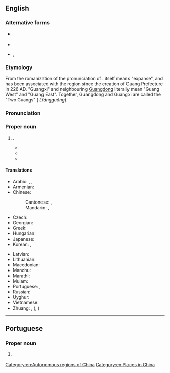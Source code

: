 {{also|Guǎngxī}}
==English==
{{wikipedia}}
{{commonscat}}

===Alternative forms===
* {{q|from [[Wade-Giles|Wade–Giles]]}} {{l|en|Kuang-hsi}}
* {{l|en|Kwangsi}}
* {{q|obsolete}} {{l|en|Quangsi}}, {{l|en|Quang-si}}

===Etymology===
From the {{bor|en|cmn-pinyin|-}} romanization of the {{der|en|cmn|-}} pronunciation of {{der|en|zh|廣西|tr=Guǎngxī}}. {{zh-l|廣|tr=guǎng}} itself means "expanse", and has been associated with the region since the creation of Guang Prefecture in 226 AD. "Guangxi" and neighbouring [[Guangdong]] literally mean "Guang West" and "Guang East". Together, Guangdong and Guangxi are called the "Two Guangs" ({{zh-l|兩廣}} ''Liǎngguǎng'').

===Pronunciation===
{{rfp|en}}

===Proper noun===
{{en-proper noun}}

# {{place|en|[[Zhuang]] autonomous region|c/China|official={{w|Guangxi Zhuang Autonomous Region}}|capital=Nanning}}.
#* {{quote-book
|en
|year=1975
|last=Goldwasser
|first=Janet
|author2=Stuart Dowty
|chapter=National Minorities
|title=Huan-Ying: Worker's China
|url=https://archive.org/details/huanyingworkersc0000gold/
|location=[[New York]]
|publisher={{w|Monthly Review Press}}
|ISBN=0-85345-337-7
|LCCN=74-7790
|OCLC=471721488
|page=327
|pageurl=https://archive.org/details/huanyingworkersc0000gold/page/327/
|text=Cadres from minority groups have multiplied rapidly since Liberation. For example, in the early 1950s there were only about nine hundred cadres from minorities in the '''Guangxi'''-Zhuang Autonomous Region. In 1970 there were about seventy-eight thousand. More recent press reports indicate that this trend is continuing.}}
#* {{quote-book
|en
|year=1978
|last=McDonald, Jr.
|first=Angus W.
|chapter=Power
|title=The Urban Origins of Rural Revolution: Elites and the Masses in Hunan Province, China, 1911-1927
|url=https://archive.org/details/urbanoriginsofru0000mcdo/
|publisher={{w|University of California Press}}
|ISBN=0-520-03228-4
|LCCN=76-7764
|OCLC=964311009
|page=30
|pageurl=https://archive.org/details/urbanoriginsofru0000mcdo/page/30/
|text=In mid-1917, President Duan Qi-rui took steps to join China’s miniscule might in the Great War of Europe: by declaring war against Germany, he would become eligible for Japanese and other foreign loans and support which could be turned toward building up his army and threatening his competitors with forcible reunification. On the southern side, Lu Rong-ting, the '''Guangxi''' militarist, maneuvered to extend his power; Sun Yat-sen and his supporters in the navy had landed in Canton for yet another attempt at power; and in Fujian, Zhejiang, Sichuan, and elsewhere other warlords were on the outlook for the main chance. Reunification by mere coalition among these ambitious men was the dream of all, but, as all hoped to head the coalition and gain the lion’s share of its spoils, all such schemes were doomed.}}
#* {{seemoreCites|en}}

====Translations====
{{trans-top|Zhuang autonomous region in China}}
* Arabic: {{t|ar|قْوَانْغْشِي|m|tr=qwanḡšī}}, {{t|ar|غْوَانْغْشِي|m|tr=ḡwanḡšī}}, {{t|ar|جْوَانْجْشِي|m|tr=gwangšī}}
* Armenian: {{t|hy|Գուանսի}}
* Chinese:
*: Cantonese: {{t|yue|廣西|sc=Hani}}, {{t|yue|广西|tr=gwong2 sai1|sc=Hani}}
*: Mandarin: {{t+|cmn|廣西|sc=Hani}}, {{t+|cmn|广西|tr=Guǎngxī|sc=Hani}}
* Czech: {{t|cs|Kuang-si}}
* Georgian: {{t|ka|გუანსი}}
* Greek: {{t|el|Κουανγκσί}}
* Hungarian: {{t+|hu|Kuanghszi}}
* Japanese: {{t|ja|広西|tr=こうせい, Kōsei}}
* Korean: {{t|ko|^광시}}, {{t|ko|광서}}
{{trans-mid}}
* Latvian: {{t|lv|Guansji}}
* Lithuanian: {{t|lt|Guangsi}}
* Macedonian: {{t|mk|Гуа́нгсји}}
* Manchu: {{t|mnc|ᡤᡠᠸᠠᠩᠰᡳ}}
* Marathi: {{t|mr|कुआंग्शी}}
* Mulam: {{t-needed|mlm}}
* Portuguese: {{t|pt|Guangxi}}, {{t|pt|Quancim}}
* Russian: {{t|ru|Гуанси́}} {{qualifier|indeclinable}}
* Uyghur: {{t|ug|گۇاڭشى}}
* Vietnamese: {{t+|vi|Quảng Tây}}
* Zhuang: {{t|za|Gvangjsih}}, {{t|za|Guengjsae}} ({{t|za|廣西}}, {{t|za|广西}})
{{trans-bottom}}

[[Category:en:Autonomous regions of China]]
[[Category:en:Places in China]]

----

==Portuguese==

===Proper noun===
{{pt-proper noun}}

# {{place|pt|autonomous region|c/China|t1=Guangxi}}
#: {{syn|pt|Quancim}}
